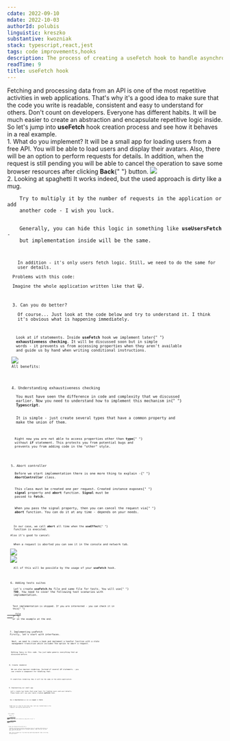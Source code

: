 ```yaml
---
cdate: 2022-09-10
mdate: 2022-10-03
authorId: polubis
linguistic: kreszko
substantive: kwozniak
stack: typescript,react,jest
tags: code improvements,hooks
description: The process of creating a useFetch hook to handle asynchronous operations sprinkled with a dose of real-life examples.
readTime: 9
title: useFetch hook
---
```


<Prelude>
  <M>
    Fetching and processing data from an API is one of the most repetitive
    activities in web applications.
  </M>
  <M>
    That's why it's a good idea to make sure that the code you write is
    readable, consistent and easy to understand for others.
  </M>
  <M>
    Don't count on developers. Everyone has different habits. It will be much
    easier to create an abstraction and encapsulate repetitive logic inside.
  </M>
  <M>
    So let's jump into <B>useFetch</B> hook creation process and see how it
    behaves in a real example.
  </M>
</Prelude>

<Section>
  <XL>1. What do you implement?</XL>
  <M>
    It will be a small app for loading users from a free API. You will be able
    to load users and display their avatars. Also, there will be an option to
    perform requests for details.
  </M>
  <M>
    In addition, when the request is still pending you will be able to cancel
    the operation to save some browser resources after clicking <B>Back</B>{" "}
    button.
  </M>
  <Img
    src="https://raw.githubusercontent.com/polubis/WebBlog/77ed3446ceb9cb77cc232f2c990c744a0d4f9877/src/articles/quick-wins/use-fetch-hook/app_demo.gif"
    description="Application demo"
    border
  />
</Section>

<Section>
  <XL>2. Looking at spaghetti</XL>
  <M>It works indeed, but the used approach is dirty like a mug.</M>
  <Code
    description="I like pasta but what the **** is this?"
    src="https://raw.githubusercontent.com/polubis/useFetch-hook/main/snippets/spaghetti.tsx"
  />
  <M>
    Try to multiply it by the number of requests in the application or add
    another code - I wish you luck.
  </M>
  <M>
    Generally, you can hide this logic in something like <B>useUsersFetch</B> -
    but implementation inside will be the same.
  </M>
  <Code
    description="Hidding dirty code"
    src="https://raw.githubusercontent.com/polubis/useFetch-hook/main/snippets/hide-in-use-fetch.tsx"
  />
  <M>
    In addition - it's only users fetch logic. Still, we need to do the same for
    user details.
  </M>
  <M>Problems with this code:</M>
  <List items="Flags - easy to add a bug, A lot to test, It's hard to determine what this code does on first look, Lack of single responsibility, You can access data property when it's not ready to be accessed, Repetitive approach and sensitive to a human mistake" />
  <Hint hasBg>Imagine the whole application written like that 😺.</Hint>
</Section>

<Section>
  <XL>3. Can you do better?</XL>
  <M>
    Of course... Just look at the code below and try to understand it. I think
    it's obvious what is happening immediately.
  </M>
  <Code
    description="Read the code like a good book"
    src="https://raw.githubusercontent.com/polubis/useFetch-hook/main/snippets/how-it-should-look-like.tsx"
  />
  <M>
    Look at if statements. Inside <B>useFetch</B> hook we implement later{" "}
    <B>exhaustiveness checking</B>. It will be discussed soon but in simple
    words - it prevents us from accessing properties when they aren't available
    and guide us by hand when writing conditional instructions.
  </M>
  <Img
    src="https://raw.githubusercontent.com/polubis/WebBlog/77ed3446ceb9cb77cc232f2c990c744a0d4f9877/src/articles/quick-wins/use-fetch-hook/checking.gif"
    description="Typescript power"
    border
  />
  <M>All benefits:</M>
  <List items="Less code = smaller bundle, Better readability, Option to develop similar features faster, Typesafety, Typescript support when writing if statements, Consistent code, Easy to test and easy to replace" />
</Section>

<Section>
  <XL>4. Understanding exhaustiveness checking</XL>
  <M>
    You must have seen the difference in code and complexity that we discussed
    earlier. Now you need to understand how to implement this mechanism in{" "}
    <B>Typescript</B>.
  </M>
  <M>
    It is simple - just create several types that have a common property and
    make the union of them.
  </M>
  <Code
    description="Union of types"
    src="https://raw.githubusercontent.com/polubis/useFetch-hook/main/snippets/exh-check.ts"
  />
  <M>
    Right now you are not able to access properties other than <B>type</B>{" "}
    without <B>if</B> statement. This protects you from potential bugs and
    prevents you from adding code in the "other" style.
  </M>
</Section>

<Section>
  <XL>5. Abort controller</XL>
  <M>
    Before we start implementation there is one more thing to explain -{" "}
    <B>AbortController</B> class.
  </M>
  <M>
    This class must be created one per request. Created instance exposes{" "}
    <B>signal</B> property and <B>abort</B> function. <B>Signal</B> must be
    passed to <B>fetch</B>.
  </M>
  <M>
    When you pass the signal property, then you can cancel the request via{" "}
    <B>abort</B> function. You can do it at any time - depends on your needs.
  </M>
  <Code
    description="Abort controlled"
    src="https://raw.githubusercontent.com/polubis/useFetch-hook/main/snippets/abort-controller.tsx"
  />
  <M>
    In our case, we call <B>abort</B> all time when the <B>useEffect</B>{" "}
    function is executed.
  </M>
  <M>Also it's good to cancel:</M>
  <List items="Duplicated requests, When a user leaves the page, When components unmount, In any other case" />
  <M>
    When a request is aborted you can see it in the console and network tab.
  </M>
  <Img
    description="In console"
    src="https://raw.githubusercontent.com/polubis/WebBlog/Add-useFetch-article-improvements/src/articles/quick-wins/use-fetch-hook/aborted.jpg"
  />
  <Img
    description="In network tab"
    src="https://raw.githubusercontent.com/polubis/WebBlog/Add-useFetch-article-improvements/src/articles/quick-wins/use-fetch-hook/cancelled.jpg"
  />
  <M>
    All of this will be possible by the usage of your <B>useFetch</B> hook.
  </M>
</Section>

<Section>
  <XL>6. Adding tests suites</XL>
  <M>
    Let's create <B>useFetch.ts</B> file and same file for tests. You will use{" "}
    <B>TDD</B>. You need to cover the following test scenarios with
    implementation.
  </M>
  <Code
    description="Test paths"
    src="https://raw.githubusercontent.com/polubis/useFetch-hook/main/snippets/tests-suites.test.ts"
  />
  <Hint hasBg>
    Test implementation is skipped. If you are interested - you can check it in
    this{" "}
    <A
      href="https://raw.githubusercontent.com/polubis/useFetch-hook/main/src/utils/useFetch.test.ts"
      outside
    >
      file
    </A>{" "}
    or in the example at the end.
  </Hint>
</Section>

<Section>
  <XL>7. Implementing useFetch</XL>
  <M>Firstly, let's start with interfaces.</M>
  <Code
    description="Some needed type definitions"
    src="https://raw.githubusercontent.com/polubis/useFetch-hook/main/snippets/type-defs.ts"
  />
  <M>
    Next, we need to create a hook and implement a handler function with a state
    management transition which includes the option to abort a request.
  </M>
  <Code
    description="Hook implemented"
    src="https://raw.githubusercontent.com/polubis/useFetch-hook/main/snippets/hook-final.ts"
  />
  <M>
    Nothing fancy in this code. You just make generic everything that we
    discussed before.
  </M>
</Section>

<Section>
  <XL>8. Create renderer</XL>
  <M>
    We can also improve rendering. Instead of several <B>if</B> statements - you
    can create a component for handling that.
  </M>
  <Code
    description="Renderer for hiding ugly ifs"
    src="https://raw.githubusercontent.com/polubis/useFetch-hook/main/snippets/renderer.tsx"
  />
  <M>
    It simplifies rendering. Now it will be the same in the whole application.
  </M>
</Section>

<Section>
  <XL>9. Implementing our small app</XL>
  <M>
    Let's create two hooks that wrap logic for loading users and user details.
    These hooks will use your newly created <B>useFetch</B> hook.
  </M>
  <Code
    description="Two facade hooks"
    src="https://raw.githubusercontent.com/polubis/useFetch-hook/main/snippets/two-facade-hooks.ts"
  />
  <M>
    Now in <B>UsersService</B> we can use <B>signal</B> in <B>fetch</B>.
  </M>
  <Code
    description="Typical service logic"
    src="https://raw.githubusercontent.com/polubis/useFetch-hook/main/snippets/UsersService.ts"
  />
  <M>
    Right now it's time for the final step. Just use created hooks in the
    component and display dedicated UI.
  </M>
  <Code
    description="Already done!"
    src="https://raw.githubusercontent.com/polubis/useFetch-hook/main/snippets/final.tsx"
  />
</Section>

<Section>
  <XL>Full example</XL>
  <M>
    Fork{" "}
    <A href="https://github.com/polubis/useFetch-hook" outside>
      repository
    </A>{" "}
    to check the full solution or play with it on{" "}
    <A
      href="https://codesandbox.io/p/github/polubis/useFetch-hook/Showcase?file=%2Fpackage.json&selection=%5B%7B%22endColumn%22%3A1%2C%22endLineNumber%22%3A1%2C%22startColumn%22%3A1%2C%22startLineNumber%22%3A1%7D%5D&workspace=%257B%2522activeFileId%2522%253A%2522cl7rs146p0000logj71v7e9wg%2522%252C%2522openFiles%2522%253A%255B%2522%252Fsrc%252Findex.tsx%2522%252C%2522%252Fpackage.json%2522%255D%252C%2522sidebarPanel%2522%253A%2522EXPLORER%2522%252C%2522gitSidebarPanel%2522%253A%2522COMMIT%2522%252C%2522sidekickItems%2522%253A%255B%257B%2522type%2522%253A%2522PREVIEW%2522%252C%2522taskId%2522%253A%2522start%2522%252C%2522port%2522%253A3000%252C%2522key%2522%253A%2522cl7rsdiys01t0356ko7rlvngq%2522%252C%2522isMinimized%2522%253Afalse%257D%255D%257D"
      outside
    >
      Codesandbox
    </A>{" "}
    platform.
  </M>
</Section>

<Summary>
  <M>I hope you enjoyed this quick win 🙂.</M>
  <M>
    Together we explored a pretty interesting topic of creating abstractions in
    your code base and dealing with unneeded requests. Right now you can boost
    your work a little bit.
  </M>
  <M>
    Feel free to contact me if you have any questions/proposals. Have a nice day
    and good health!
  </M>
</Summary>
